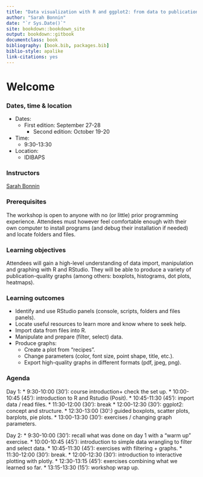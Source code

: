 ```yaml
--- 
title: "Data visualization with R and ggplot2: from data to publication-quality graphics"
author: "Sarah Bonnin"
date: "`r Sys.Date()`"
site: bookdown::bookdown_site
output: bookdown::gitbook
documentclass: book
bibliography: [book.bib, packages.bib]
biblio-style: apalike
link-citations: yes
---
```


# Welcome

<h3> Dates, time & location </h3>

* Dates:
  * First edition: September 27-28
	* Second edition: October 19-20

* Time:
	* 9:30-13:30 <br>

* Location:
	* IDIBAPS

<h3> Instructors </h3>
 
[Sarah Bonnin](mailto:bonninsarah@gmail.com) 

<h3>Prerequisites</h3>

The workshop is open to anyone with no (or little) prior programming experience.
Attendees must however feel comfortable enough with their own computer to install programs (and debug their installation if needed) and locate folders and files.

<h3> Learning objectives </h3>

Attendees will gain a high-level understanding of data import, manipulation and graphing with R and RStudio. They will be able to produce a variety of publication-quality graphs (among others: boxplots, histograms, dot plots, heatmaps).

<h3>Learning outcomes</h3>

* Identify and use RStudio panels (console, scripts, folders and files panels).
* Locate useful resources to learn more and know where to seek help.
* Import data from files into R.
* Manipulate and prepare (filter, select) data.
* Produce graphs:
  * Create a plot from “recipes”.
  * Change parameters (color, font size, point shape, title, etc.).
  * Export high-quality graphs in different formats (pdf, jpeg, png).

<h3>Agenda</h3>

Day 1:
* 9:30-10:00 (30’): course introduction+ check the set up.
* 10:00-10:45 (45’): introduction to R and Rstudio (Posit).
* 10:45-11:30 (45’): import data / read files.
* 11:30-12:00 (30’): break
* 12:00-12:30 (30’): ggplot2: concept and structure.
* 12:30-13:00 (30’:) guided boxplots, scatter plots, barplots, pie plots.
* 13:00-13:30 (30’): exercises / changing graph parameters.

Day 2:
* 9:30-10:00 (30’): recall what was done on day 1 with a “warm up” exercise.
* 10:00-10:45 (45’): introduction to simple data wrangling to filter and select data.
* 10:45-11:30 (45’): exercises with filtering + graphs.
* 11:30-12:00 (30’): break.
* 12:00-12:30 (30’): introduction to interactive plotting with plotly.
* 12:30-13:15 (45’): exercises combining what we learned so far.
* 13:15-13:30 (15’): workshop wrap up.